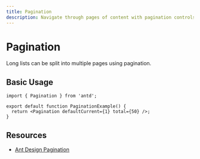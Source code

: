 ```yaml
---
title: Pagination
description: Navigate through pages of content with pagination controls.
---
```


# Pagination

Long lists can be split into multiple pages using pagination.

## Basic Usage

```tsx
import { Pagination } from 'antd';

export default function PaginationExample() {
  return <Pagination defaultCurrent={1} total={50} />;
}
```

## Resources

- [Ant Design Pagination](https://ant.design/components/pagination)
